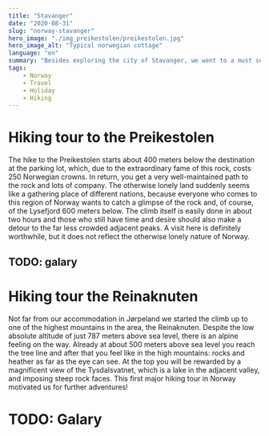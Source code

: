```yaml
---
title: "Stavanger"
date: "2020-08-31"
slug: "norway-stavanger"
hero_image: "./img_preikestolen/preikestolen.jpg"
hero_image_alt: "Typical norwegian cottage"
language: "en"
summary: "Besides exploring the city of Stavanger, we went to a must see of the region: The Preikestolen"
tags:
    - Norway
    - Travel
    - Holiday
    - Hiking
---
```

# Hiking tour to the Preikestolen

The hike to the Preikestolen starts about 400 meters below the destination at the parking lot, which, due to the extraordinary fame of this rock, costs 250 Norwegian crowns. In return, you get a very well-maintained path to the rock and lots of company. The otherwise lonely land suddenly seems like a gathering place of different nations, because everyone who comes to this region of Norway wants to catch a glimpse of the rock and, of course, of the Lysefjord 600 meters below. The climb itself is easily done in about two hours and those who still have time and desire should also make a detour to the far less crowded adjacent peaks. A visit here is definitely worthwhile, but it does not reflect the otherwise lonely nature of Norway.

## TODO: galary

# Hiking tour the Reinaknuten

Not far from our accommodation in Jørpeland we started the climb up to one of the highest mountains in the area, the Reinaknuten. Despite the low absolute altitude of just 787 meters above sea level, there is an alpine feeling on the way. Already at about 500 meters above sea level you reach the tree line and after that you feel like in the high mountains: rocks and heather as far as the eye can see. At the top you will be rewarded by a magnificent view of the Tysdalsvatnet, which is a lake in the adjacent valley, and imposing steep rock faces. This first major hiking tour in Norway motivated us for further adventures!

# TODO: Galary